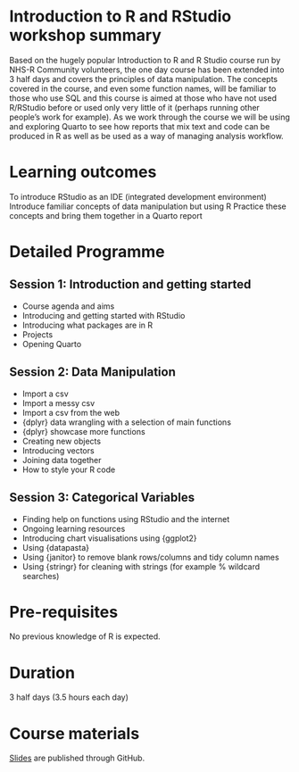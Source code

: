 # Introduction to R and RStudio workshop summary

Based on the hugely popular Introduction to R and R Studio course run by NHS-R Community volunteers, the one day course has been extended into 3 half days and covers the principles of data manipulation.
The concepts covered in the course, and even some function names, will be familiar to those who use SQL and this course is aimed at those who have not used R/RStudio before or used only very little of it (perhaps running other people’s work for example). 
As we work through the course we will be using and exploring Quarto to see how reports that mix text and code can be produced in R as well as be used as a way of managing analysis workflow.

# Learning outcomes

To introduce RStudio as an IDE (integrated development environment)
Introduce familiar concepts of data manipulation but using R
Practice these concepts and bring them together in a Quarto report

# Detailed Programme

## Session 1: Introduction and getting started

* Course agenda and aims
* Introducing and getting started with RStudio
* Introducing what packages are in R
* Projects
* Opening Quarto

## Session 2: Data Manipulation

* Import a csv
* Import a messy csv
* Import a csv from the web
* {dplyr} data wrangling with a selection of main functions
* {dplyr} showcase more functions
* Creating new objects
* Introducing vectors
* Joining data together
* How to style your R code

## Session 3: Categorical Variables

* Finding help on functions using RStudio and the internet
* Ongoing learning resources
* Introducing chart visualisations using {ggplot2}
* Using {datapasta}
* Using {janitor} to remove blank rows/columns and tidy column names
* Using {stringr} for cleaning with strings (for example % wildcard searches)

# Pre-requisites
No previous knowledge of R is expected.

# Duration
3 half days (3.5 hours each day)

# Course materials
[Slides](https://github.com/nhs-r-community/intro-r-rstudio#introduction-to-r-and-r-studio) are published through GitHub.
